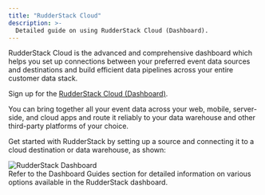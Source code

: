 ```yaml
---
title: "RudderStack Cloud"
description: >-
  Detailed guide on using RudderStack Cloud (Dashboard).
---
```


RudderStack Cloud is the advanced and comprehensive dashboard which helps you set up connections between your preferred event data sources and destinations and build efficient data pipelines across your entire customer data stack.

<div class="successBlock">
Sign up for the <a href="https://app.rudderstack.com/signup?type=freetrial" target="_blank">RudderStack Cloud (Dashboard)</a>.
</div>

You can bring together all your event data across your web, mobile, server-side, and cloud apps and route it reliably to your data warehouse and other third-party platforms of your choice.

Get started with RudderStack by setting up a source and connecting it to a cloud destination or data warehouse, as shown:

<img src="../assets/rs-cloud/get-started.png" alt="RudderStack Dashboard" />

<div class="infoBlock">
Refer to the <Link to="/dashboard-guides/overview/">Dashboard Guides</Link> section for detailed information on various options available in the RudderStack dashboard.
</div>


